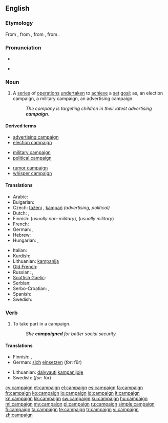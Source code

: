 ==English==
{{wikipedia}}

===Etymology===
From {{etyl|fr}} {{term|campagne|lang=fr}}, from {{etyl|it}} {{term|campagna||field, military operation|lang=it}}, from {{etyl|LL.}} {{term|campania|campānia|open country, battlefield|lang=la}}, from {{etyl|la}} {{term|campus||field|lang=la}}.

===Pronunciation===
* {{audio|en-us-campaign.ogg|Audio (US)}}

* {{rhymes|eɪn}}

===Noun===
{{en-noun}}

# A [[series]] of [[operation]]s [[undertaken]] to [[achieve]] a [[set]] [[goal]]; as, an election campaign, a military campaign, an advertising campaign.
#: ''The company is targeting children in their latest advertising '''campaign'''.''

====Derived terms====
{{rel-top3|Terms derived from ''campaign'' (noun)}}
* [[advertising campaign]]
* [[election campaign]]
{{rel-mid3}}
* [[military campaign]]
* [[political campaign]]
{{rel-mid3}}
* [[rumor campaign]]
* [[whisper campaign]]
{{rel-bottom}}

====Translations====
{{trans-top|series of operations undertaken to achieve a set goal}}
* Arabic: {{t|ar|حملة|f|alt=حَمْلة|tr=Hamla(t)}}
* Bulgarian: {{t+|bg|кампания|f}}
* Czech: [[tažení]] {{n}} {{qualifier|military}}, [[kampaň]] {{f}} ''(advertising, political)''
* Dutch: {{t+|nl|campagne|f}}, {{t+|nl|veldtocht|m}}
* Finnish: {{t+|fi|kampanja}} (''usually non-military''), {{t-|fi|sotaretki}} (''usually military'')
* French: {{t+|fr|campagne|f}}
* German: {{t+|de|Kampagne|f}}, {{t+|de|Feldzug|m}}
* Hebrew: {{t+|he|מערכה|f}}
* Hungarian: {{t+|hu|kampány}}, {{t+|hu|hadjárat}}
{{trans-mid}}
* Italian: {{t+|it|campagna|f}}
* Kurdish: {{ku-Arab|[[حه‌مله‌]]}}
* Lithuanian: [[kampanija]]
* [[Old French]]: {{tø|fro|cumpaigne|f}}
* Russian: {{t+|ru|поход|m|tr=poxód}}, {{t+|ru|кампания|f|tr=kampánija}}
* [[Scottish Gaelic]]: {{t-|gd|iomairt|f|xs=Scottish Gaelic}}
* Serbian: {{t-|sr|pohod|m}}
* Serbo-Croatian: {{t|sh|kampanja|xs=Serbo-Croatian}},  {{t|sh|pohod|xs=Serbo-Croatian}}
* Spanish: {{t+|es|campaña|f}}
* Swedish: {{t+|sv|kampanj}}
{{trans-bottom}}

===Verb===
{{en-verb}}

# {{intransitive}} To take part in a campaign.
#: ''She '''campaigned''' for better social security.''

====Translations====
{{trans-top|to take part in a campaign}}
* Finnish: {{t-|fi|kampanjoida}}, {{t+|fi|sotia}} {{qualifier|military}}
* German: [[sich]] [[einsetzen]] (''for'': für)
{{trans-mid}}
* Lithuanian: [[dalyvauti]] [[kampanijoje]]
* Swedish: {{t+|sv|kampanj|c}} (''for'': för)
{{trans-bottom}}

[[cy:campaign]]
[[et:campaign]]
[[el:campaign]]
[[es:campaign]]
[[fa:campaign]]
[[fr:campaign]]
[[ko:campaign]]
[[io:campaign]]
[[id:campaign]]
[[it:campaign]]
[[kn:campaign]]
[[kk:campaign]]
[[sw:campaign]]
[[ku:campaign]]
[[hu:campaign]]
[[ml:campaign]]
[[my:campaign]]
[[pl:campaign]]
[[ru:campaign]]
[[simple:campaign]]
[[fi:campaign]]
[[ta:campaign]]
[[te:campaign]]
[[tr:campaign]]
[[vi:campaign]]
[[zh:campaign]]